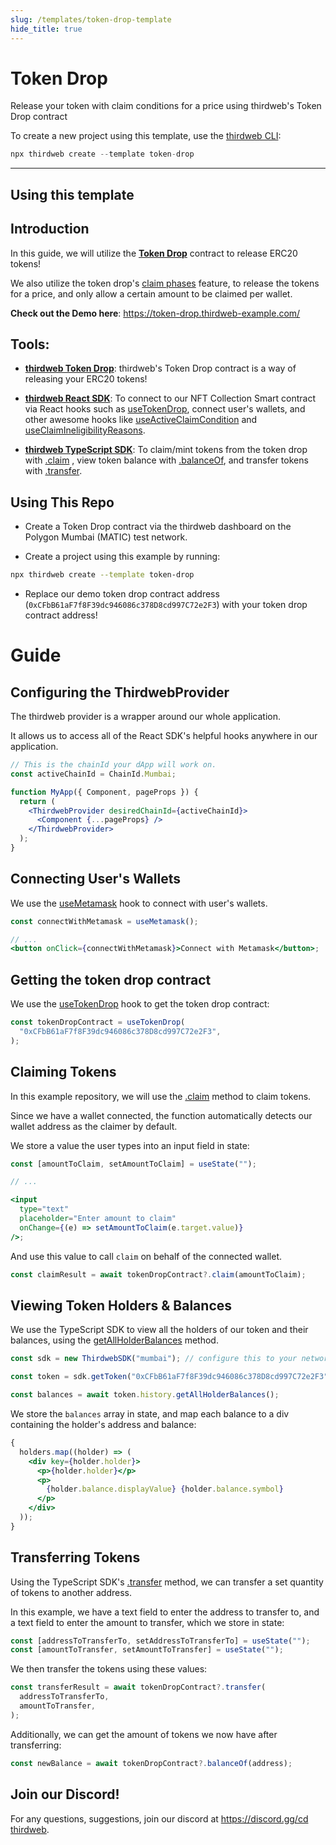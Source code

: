 ```yaml
---
slug: /templates/token-drop-template
hide_title: true
---
```



# Token Drop

Release your token with claim conditions for a price using thirdweb's Token Drop contract

To create a new project using this template, use the [thirdweb CLI](/cli):

```jsx
npx thirdweb create --template token-drop
```

<div
  style={{
    display: "flex",
    flexDirection: "row",
    gap: "2%",
    marginBottom: 32,
    width: "100%",
    alignItems: "center",
    justifyContent: "center",
    marginTop: 16,
  }}
>
  <DemoButton
    link="https://token-drop.thirdweb-example.com"
    name="token-drop"
  />
  <ViewCodeButton
    link="https://github.com/thirdweb-example/token-drop"
    name="token-drop"
  />
</div>

---

## Using this template

## Introduction

In this guide, we will utilize the [**Token Drop**](https://portal.thirdweb.com/contracts/token-drop) contract to release ERC20 tokens!

We also utilize the token drop's [claim phases](https://portal.thirdweb.com/pre-built-contracts/token-drop#setting-claim-phases) feature, to release the tokens for a price, and only allow a certain amount to be claimed per wallet.

**Check out the Demo here**: https://token-drop.thirdweb-example.com/

## Tools:

- [**thirdweb Token Drop**](https://portal.thirdweb.com/contracts/token-drop): thirdweb's Token Drop contract is a way of releasing your ERC20 tokens!

- [**thirdweb React SDK**](https://docs.thirdweb.com/react): To connect to our NFT Collection Smart contract via React hooks such as [useTokenDrop](https://docs.thirdweb.com/react/react.usetokendrop), connect user's wallets, and other awesome hooks like [useActiveClaimCondition](https://docs.thirdweb.com/react/react.useactiveclaimcondition) and [useClaimIneligibilityReasons](https://docs.thirdweb.com/react/react.useclaimineligibilityreasons).

- [**thirdweb TypeScript SDK**](https://docs.thirdweb.com/typescript): To claim/mint tokens from the token drop with [.claim](https://portal.thirdweb.com/pre-built-contracts/token-drop#claiming-tokens) , view token balance with [.balanceOf](https://portal.thirdweb.com/pre-built-contracts/token-drop#token-balance), and transfer tokens with [.transfer](https://portal.thirdweb.com/pre-built-contracts/token-drop#transfer-tokens).

## Using This Repo

- Create a Token Drop contract via the thirdweb dashboard on the Polygon Mumbai (MATIC) test network.

- Create a project using this example by running:

```bash
npx thirdweb create --template token-drop
```

- Replace our demo token drop contract address (`0xCFbB61aF7f8F39dc946086c378D8cd997C72e2F3`) with your token drop contract address!

# Guide

## Configuring the ThirdwebProvider

The thirdweb provider is a wrapper around our whole application.

It allows us to access all of the React SDK's helpful hooks anywhere in our application.

```jsx
// This is the chainId your dApp will work on.
const activeChainId = ChainId.Mumbai;

function MyApp({ Component, pageProps }) {
  return (
    <ThirdwebProvider desiredChainId={activeChainId}>
      <Component {...pageProps} />
    </ThirdwebProvider>
  );
}
```

## Connecting User's Wallets

We use the [useMetamask](https://portal.thirdweb.com/react/react.usemetamask) hook to connect with user's wallets.

```jsx
const connectWithMetamask = useMetamask();

// ...
<button onClick={connectWithMetamask}>Connect with Metamask</button>;
```

## Getting the token drop contract

We use the [useTokenDrop](https://docs.thirdweb.com/react/react.usetokendrop) hook to get the token drop contract:

```jsx
const tokenDropContract = useTokenDrop(
  "0xCFbB61aF7f8F39dc946086c378D8cd997C72e2F3",
);
```

## Claiming Tokens

In this example repository, we will use the [.claim](https://portal.thirdweb.com/pre-built-contracts/token-drop#claiming-tokens) method to claim tokens.

Since we have a wallet connected, the function automatically detects our wallet address as the claimer by default.

We store a value the user types into an input field in state:

```jsx
const [amountToClaim, setAmountToClaim] = useState("");

// ...

<input
  type="text"
  placeholder="Enter amount to claim"
  onChange={(e) => setAmountToClaim(e.target.value)}
/>;
```

And use this value to call `claim` on behalf of the connected wallet.

```jsx
const claimResult = await tokenDropContract?.claim(amountToClaim);
```

## Viewing Token Holders & Balances

We use the TypeScript SDK to view all the holders of our token and their balances, using the [getAllHolderBalances](https://portal.thirdweb.com/typescript/sdk.tokenerc20history.getallholderbalances#tokenerc20historygetallholderbalances-method) method.

```jsx
const sdk = new ThirdwebSDK("mumbai"); // configure this to your network

const token = sdk.getToken("0xCFbB61aF7f8F39dc946086c378D8cd997C72e2F3"); // our token drop contract address

const balances = await token.history.getAllHolderBalances();
```

We store the `balances` array in state, and map each balance to a div containing the holder's address and balance:

```jsx
{
  holders.map((holder) => (
    <div key={holder.holder}>
      <p>{holder.holder}</p>
      <p>
        {holder.balance.displayValue} {holder.balance.symbol}
      </p>
    </div>
  ));
}
```

## Transferring Tokens

Using the TypeScript SDK's [.transfer](https://portal.thirdweb.com/pre-built-contracts/token-drop#transfer-tokens) method, we can transfer a set quantity of tokens to another address.

In this example, we have a text field to enter the address to transfer to, and a text field to enter the amount to transfer, which we store in state:

```jsx
const [addressToTransferTo, setAddressToTransferTo] = useState("");
const [amountToTransfer, setAmountToTransfer] = useState("");
```

We then transfer the tokens using these values:

```jsx
const transferResult = await tokenDropContract?.transfer(
  addressToTransferTo,
  amountToTransfer,
);
```

Additionally, we can get the amount of tokens we now have after transferring:

```jsx
const newBalance = await tokenDropContract?.balanceOf(address);
```

## Join our Discord!

For any questions, suggestions, join our discord at [https://discord.gg/cd thirdweb](https://discord.gg/thirdweb).

